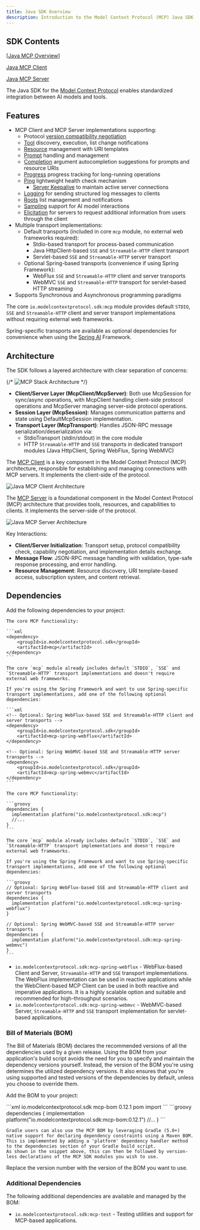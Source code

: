 ```yaml
---
title: Java SDK Overview
description: Introduction to the Model Context Protocol (MCP) Java SDK
---
```


## SDK Contents

[[Java MCP Overview](/sdk/java/mcp-overview)]

[Java MCP Client](/sdk/java/mcp-client)

[Java MCP Server](/sdk/java/mcp-server)

The Java SDK for the [Model Context Protocol](https://modelcontextprotocol.org/docs/concepts/architecture) enables standardized integration between AI models and tools.

## Features

- MCP Client and MCP Server implementations supporting:
  - Protocol [version compatibility negotiation](/specification/2025-06-18/basic/lifecycle#initialization)
  - [Tool](/specification/2025-06-18/server/tools/) discovery, execution, list change notifications
  - [Resource](/specification/2025-06-18/server/resources/) management with URI templates
  - [Prompt](/specification/2025-06-18/server/prompts/) handling and management
  - [Completion](/specification/2025-06-18/server/utilities/completion/) argument autocompletion suggestions for prompts and resource URIs
  - [Progress](/specification/2025-06-18/basic/utilities/progress/) progress tracking for long-running operations
  - [Ping](/specification/2025-06-18/basic/utilities/ping/) lightweight health check mechanism
    - [Server Keepalive](/specification/2025-06-18/basic/utilities/ping#implementation-considerations/) to maintain active server connections
  - [Logging](/specification/2025-06-18/server/utilities/logging/) for sending structured log messages to clients
  - [Roots](/specification/2025-06-18/client/roots/) list management and notifications
  - [Sampling](/specification/2025-06-18/client/sampling/) support for AI model interactions
  - [Elicitation](/specification/2025-06-18/client/elicitation/) for servers to request additional information from users through the client
- Multiple transport implementations:
  - Default transports (included in core `mcp` module, no external web frameworks required):
    - Stdio-based transport for process-based communication
    - Java HttpClient-based `SSE` and `Streamable-HTTP` client transport
    - Servlet-based `SSE` and `Streamable-HTTP` server transport
  - Optional Spring-based transports (convenience if using Spring Framework):
    - WebFlux `SSE` and `Streamable-HTTP` client and server transports
    - WebMVC `SSE` and `Streamable-HTTP` transport for servlet-based HTTP streaming
- Supports Synchronous and Asynchronous programming paradigms

<Tip>

The core `io.modelcontextprotocol.sdk:mcp` module provides default `STDIO`, `SSE` and `Streamable-HTTP` client and server transport implementations without requiring external web frameworks.

Spring-specific transports are available as optional dependencies for convenience when using the [Spring AI](https://docs.spring.io/spring-ai/reference/1.1-SNAPSHOT/api/mcp/mcp-overview.html) Framework.

</Tip>

## Architecture

The SDK follows a layered architecture with clear separation of concerns:

{/* ![MCP Stack Architecture](/images/java/mcp-stack.svg) */}

- **Client/Server Layer (McpClient/McpServer)**: Both use McpSession for sync/async operations,
  with McpClient handling client-side protocol operations and McpServer managing server-side protocol operations.
- **Session Layer (McpSession)**: Manages communication patterns and state using DefaultMcpSession implementation.
- **Transport Layer (McpTransport)**: Handles JSON-RPC message serialization/deserialization via:
  - StdioTransport (stdin/stdout) in the core module
  - HTTP `Streamable-HTTP` and `SSE` transports in dedicated transport modules (Java HttpClient, Spring WebFlux, Spring WebMVC)

The [MCP Client](/sdk/java/mcp-client) is a key component in the Model Context Protocol (MCP) architecture, responsible for establishing and managing connections with MCP servers.
It implements the client-side of the protocol.

![Java MCP Client Architecture](/images/java/java-mcp-client-architecture.jpg)

The [MCP Server](/sdk/java/mcp-server) is a foundational component in the Model Context Protocol (MCP) architecture that provides tools, resources, and capabilities to clients.
It implements the server-side of the protocol.

![Java MCP Server Architecture](/images/java/java-mcp-server-architecture.jpg)

Key Interactions:

- **Client/Server Initialization**: Transport setup, protocol compatibility check, capability negotiation, and implementation details exchange.
- **Message Flow**: JSON-RPC message handling with validation, type-safe response processing, and error handling.
- **Resource Management**: Resource discovery, URI template-based access, subscription system, and content retrieval.

## Dependencies

Add the following dependencies to your project:

<Tabs>
  <Tab title="Maven">

    The core MCP functionality:

    ```xml
    <dependency>
        <groupId>io.modelcontextprotocol.sdk</groupId>
        <artifactId>mcp</artifactId>
    </dependency>
    ```

    The core `mcp` module already includes default `STDIO`, `SSE` and `Streamable-HTTP` transport implementations and doesn't require external web frameworks.

    If you're using the Spring Framework and want to use Spring-specific transport implementations, add one of the following optional dependencies:

    ```xml
    <!-- Optional: Spring WebFlux-based SSE and Streamable-HTTP client and server transports -->
    <dependency>
        <groupId>io.modelcontextprotocol.sdk</groupId>
        <artifactId>mcp-spring-webflux</artifactId>
    </dependency>

    <!-- Optional: Spring WebMVC-based SSE and Streamable-HTTP server transports -->
    <dependency>
        <groupId>io.modelcontextprotocol.sdk</groupId>
        <artifactId>mcp-spring-webmvc</artifactId>
    </dependency>
    ```

  </Tab>
  <Tab title="Gradle">

    The core MCP functionality:

    ```groovy
    dependencies {
      implementation platform("io.modelcontextprotocol.sdk:mcp")
      //...
    }
    ```

    The core `mcp` module already includes default `STDIO`, `SSE` and `Streamable-HTTP` transport implementations and doesn't require external web frameworks.

    If you're using the Spring Framework and want to use Spring-specific transport implementations, add one of the following optional dependencies:

    ```groovy
    // Optional: Spring WebFlux-based SSE and Streamable-HTTP client and server transports
    dependencies {
      implementation platform("io.modelcontextprotocol.sdk:mcp-spring-webflux")
    }

    // Optional: Spring WebMVC-based SSE and Streamable-HTTP server transports
    dependencies {
      implementation platform("io.modelcontextprotocol.sdk:mcp-spring-webmvc")
    }
    ```

  </Tab>
</Tabs>

- `io.modelcontextprotocol.sdk:mcp-spring-webflux` - WebFlux-based Client and Server, `Streamable-HTTP` and `SSE` transport implementations.
  The WebFlux implementation can be used in reactive applications while the WebClient-based MCP Client can be used in both reactive and imperative applications.
  It is a highly scalable option and suitable and recommended for high-throughput scenarios.
- `io.modelcontextprotocol.sdk:mcp-spring-webmvc` - WebMVC-based Server, `Streamable-HTTP` and `SSE` transport implementation for servlet-based applications.

### Bill of Materials (BOM)

The Bill of Materials (BOM) declares the recommended versions of all the dependencies used by a given release.
Using the BOM from your application's build script avoids the need for you to specify and maintain the dependency versions yourself.
Instead, the version of the BOM you're using determines the utilized dependency versions.
It also ensures that you're using supported and tested versions of the dependencies by default, unless you choose to override them.

Add the BOM to your project:

<Tabs>
  <Tab title="Maven">
    ```xml
    <dependencyManagement>
        <dependencies>
            <dependency>
                <groupId>io.modelcontextprotocol.sdk</groupId>
                <artifactId>mcp-bom</artifactId>
                <version>0.12.1</version>
                <type>pom</type>
                <scope>import</scope>
            </dependency>
        </dependencies>
    </dependencyManagement>
    ```
  </Tab>

  <Tab title="Gradle">
    ```groovy
    dependencies {
      implementation platform("io.modelcontextprotocol.sdk:mcp-bom:0.12.1")
      //...
    }
    ```

    Gradle users can also use the MCP BOM by leveraging Gradle (5.0+) native support for declaring dependency constraints using a Maven BOM.
    This is implemented by adding a 'platform' dependency handler method to the dependencies section of your Gradle build script.
    As shown in the snippet above, this can then be followed by version-less declarations of the MCP SDK modules you wish to use.

  </Tab>
</Tabs>

Replace the version number with the version of the BOM you want to use.

### Additional Dependencies

The following additional dependencies are available and managed by the BOM:

- `io.modelcontextprotocol.sdk:mcp-test` - Testing utilities and support for MCP-based applications.
